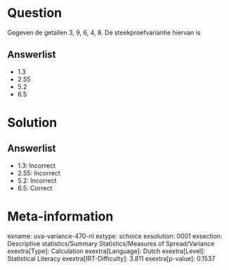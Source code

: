 Question
========

Gegeven de getallen 3, 9, 6, 4, 8. De steekproefvariantie hiervan is

Answerlist
----------

* 1.3
* 2.55
* 5.2
* 6.5

Solution
========

Answerlist
----------

* 1.3: Incorrect
* 2.55: Incorrect
* 5.2: Incorrect
* 6.5: Correct

Meta-information
================
exname: uva-variance-470-nl
extype: schoice
exsolution: 0001
exsection: Descriptive statistics/Summary Statistics/Measures of Spread/Variance
exextra[Type]: Calculation
exextra[Language]: Dutch
exextra[Level]: Statistical Literacy
exextra[IRT-Difficulty]: 3.811
exextra[p-value]: 0.1537
